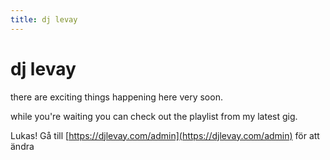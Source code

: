 ```yaml
---
title: dj levay
---
```


# dj levay

there are exciting things happening here very soon.

while you're waiting you can check out the playlist from my latest gig.

<SoundCloudPlaylist url="https://api.soundcloud.com/playlists/1347478645"/>

Lukas! Gå till [https://djlevay.com/admin](https://djlevay.com/admin) för att ändra
